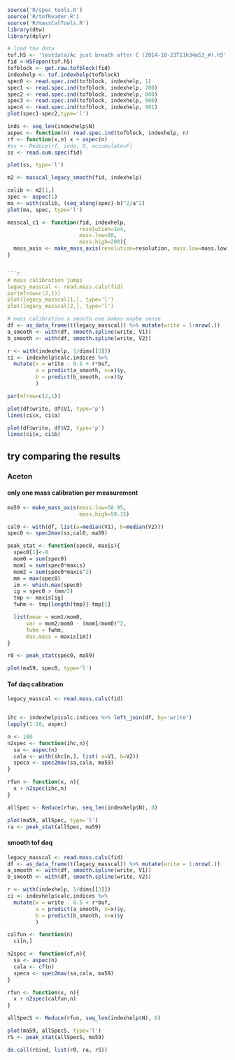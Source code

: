 ```r
source('R/spec_tools.R')
source('R/tofReader.R')
source('R/massCalTools.R')
library(dtw)
library(dplyr)
```

```r
# load the data
tof.h5 <- 'testdata/Ac just breath after C (2014-10-23T11h34m53_#).h5'
fid <-H5Fopen(tof.h5)
tofblock <- get.raw.tofblock(fid)
indexhelp <- tof.indexhelp(tofblock)
spec0 <- read.spec.ind(tofblock, indexhelp, 1)
spec1 <- read.spec.ind(tofblock, indexhelp, 700)
spec2 <- read.spec.ind(tofblock, indexhelp, 800)
spec3 <- read.spec.ind(tofblock, indexhelp, 900)
spec4 <- read.spec.ind(tofblock, indexhelp, 901)
plot(spec1-spec2,type='l')

inds <- seq_len(indexhelp$N) 
aspec <- function(n) read.spec.ind(tofblock, indexhelp, n)
rf <- function(x,n) x + aspec(n)
#ss <- Reduce(rf, inds, 0, accumulate=F)
ss <- read.sum.spec(fid)
```

```r
plot(ss, type='l')
```

```r
m2 <- masscal_legacy_smooth(fid, indexhelp)

calib <- m2[1,]
spec <- aspec(1)
ma <- with(calib, (seq_along(spec)-b)^2/a^2)
plot(ma, spec, type='l')

masscal_c1 <- function(fid, indexhelp, 
					   resolution=1e4,
					   mass.low=10,
					   mass.high=200){
  mass_axis <- make_mass_axis(resolution=resolution, mass.low=mass.low, mass.high=mass.high)
}


```r
# mass calibration jumps
legacy_masscal <- read.mass.cals(fid)
par(mfrow=c(2,1))
plot(legacy_masscal[1,], type='l')
plot(legacy_masscal[2,], type='l')
```

```r
# mass calibration a smooth one makes maybe sense
df <- as_data_frame(t(legacy_masscal)) %>% mutate(write = 1:nrow(.))
a_smooth <- with(df, smooth.spline(write, V1))
b_smooth <- with(df, smooth.spline(write, V2))

r <- with(indexhelp, 1/dims[[3]])
ci <- indexhelp$calc.indices %>% 
  mutate(x = write - 0.5 + r*buf,
  		 a = predict(a_smooth, x=x)$y,
  		 b = predict(b_smooth, x=x)$y
  		 )

par(mfrow=c(2,1))

plot(df$write, df$V1, type='p')
lines(ci$x, ci$a)

plot(df$write, df$V2, type='p')
lines(ci$x, ci$b)
```

## try comparing the results

### Aceton

#### only one mass calibration per measurement
```r
ma59 <- make_mass_axis(mass.low=58.95, 
					   mass.high=59.15)

cal0 <- with(df, list(a=median(V1), b=median(V2)))
spec0 <- spec2mav(ss,cal0, ma59)

peak_stat <- function(spec0, maxis){
  spec0[1]<-0
  mom0 = sum(spec0)
  mom1 = sum(spec0*maxis)
  mom2 = sum(spec0*maxis^2)
  mm = max(spec0)
  im <- which.max(spec0)
  ig = spec0 > (mm/2)
  tmp <- maxis[ig]
  fwhm <- tmp[length(tmp)]-tmp[1]

  list(mean = mom1/mom0,
	  var = mom2/mom0 - (mom1/mom0)^2,
	  fwhm = fwhm,
	  max.mass = maxis[im])
}

r0 <- peak_stat(spec0, ma59)
```

```r
plot(ma59, spec0, type='l')
```

#### Tof daq calibration

```r
legacy_masscal <- read.mass.cals(fid)


ihc <- indexhelp$calc.indices %>% left_join(df, by='write')
lapply(1:10, aspec)

n <- 100
n2spec <- function(ihc,n){
  sa <- aspec(n)
  cala <- with(ihc[n,], list( a=V1, b=V2))
  speca <- spec2mav(sa,cala, ma59)
}

rfun <- function(x, n){
  x + n2spec(ihc,n)
}

allSpec <- Reduce(rfun, seq_len(indexhelp$N), 0)

plot(ma59, allSpec, type='l')
ra <- peak_stat(allSpec, ma59)
```
#### smooth tof daq

```r
legacy_masscal <- read.mass.cals(fid)
df <- as_data_frame(t(legacy_masscal)) %>% mutate(write = 1:nrow(.))
a_smooth <- with(df, smooth.spline(write, V1))
b_smooth <- with(df, smooth.spline(write, V2))

r <- with(indexhelp, 1/dims[[3]])
ci <- indexhelp$calc.indices %>% 
  mutate(x = write - 0.5 + r*buf,
  		 a = predict(a_smooth, x=x)$y,
  		 b = predict(b_smooth, x=x)$y
  		 )

calfun <- function(n)
  ci[n,]

n2spec <- function(cf,n){
  sa <- aspec(n)
  cala <- cf(n)
  speca <- spec2mav(sa,cala, ma59)
}

rfun <- function(x, n){
  x + n2spec(calfun,n)
}

allSpecS <- Reduce(rfun, seq_len(indexhelp$N), 0)

plot(ma59, allSpecS, type='l')
rS <- peak_stat(allSpecS, ma59)
```


```r
do.call(rbind, list(r0, ra, rS))
```
